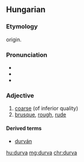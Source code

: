 ==Hungarian==

===Etymology===
{{unk.|lang=hu}} origin.

===Pronunciation===
* {{IPA|/ˈdurvɒ/|lang=hu}}
* {{audio|Hu-durva.ogg|Audio}}
* {{hyphenation|dur|va}}

===Adjective===
{{hu-adj|comp=durvább}}

# [[coarse]] (of inferior quality)
# [[brusque]], [[rough]], [[rude]]

====Derived terms====
* [[durván]]

[[hu:durva]]
[[mg:durva]]
[[chr:durva]]